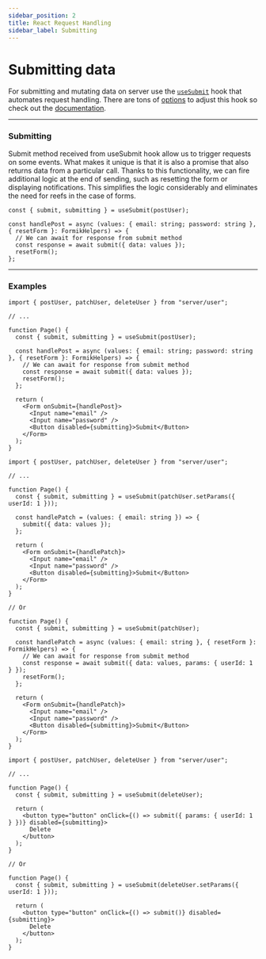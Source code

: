```yaml
---
sidebar_position: 2
title: React Request Handling
sidebar_label: Submitting
---
```


# Submitting data

For submitting and mutating data on server use the [`useSubmit`](/react/03-hooks/use-submit.mdx) hook that automates
request handling. There are tons of [options](/react/03-hooks/use-fetch.mdx#options) to adjust this hook so check out
the [documentation](/react/03-hooks/use-submit.mdx).

---

### Submitting

Submit method received from useSubmit hook allow us to trigger requests on some events. What makes it unique is that it
is also a promise that also returns data from a particular call. Thanks to this functionality, we can fire additional
logic at the end of sending, such as resetting the form or displaying notifications. This simplifies the logic
considerably and eliminates the need for reefs in the case of forms.

```tsx
const { submit, submitting } = useSubmit(postUser);

const handlePost = async (values: { email: string; password: string }, { resetForm }: FormikHelpers) => {
  // We can await for response from submit method
  const response = await submit({ data: values });
  resetForm();
};
```

---

### Examples

```tsx
import { postUser, patchUser, deleteUser } from "server/user";

// ...

function Page() {
  const { submit, submitting } = useSubmit(postUser);

  const handlePost = async (values: { email: string; password: string }, { resetForm }: FormikHelpers) => {
    // We can await for response from submit method
    const response = await submit({ data: values });
    resetForm();
  };

  return (
    <Form onSubmit={handlePost}>
      <Input name="email" />
      <Input name="password" />
      <Button disabled={submitting}>Submit</Button>
    </Form>
  );
}
```

```tsx
import { postUser, patchUser, deleteUser } from "server/user";

// ...

function Page() {
  const { submit, submitting } = useSubmit(patchUser.setParams({ userId: 1 }));

  const handlePatch = (values: { email: string }) => {
    submit({ data: values });
  };

  return (
    <Form onSubmit={handlePatch}>
      <Input name="email" />
      <Input name="password" />
      <Button disabled={submitting}>Submit</Button>
    </Form>
  );
}

// Or

function Page() {
  const { submit, submitting } = useSubmit(patchUser);

  const handlePatch = async (values: { email: string }, { resetForm }: FormikHelpers) => {
    // We can await for response from submit method
    const response = await submit({ data: values, params: { userId: 1 } });
    resetForm();
  };

  return (
    <Form onSubmit={handlePatch}>
      <Input name="email" />
      <Input name="password" />
      <Button disabled={submitting}>Submit</Button>
    </Form>
  );
}
```

```tsx
import { postUser, patchUser, deleteUser } from "server/user";

// ...

function Page() {
  const { submit, submitting } = useSubmit(deleteUser);

  return (
    <button type="button" onClick={() => submit({ params: { userId: 1 } })} disabled={submitting}>
      Delete
    </button>
  );
}

// Or

function Page() {
  const { submit, submitting } = useSubmit(deleteUser.setParams({ userId: 1 }));

  return (
    <button type="button" onClick={() => submit()} disabled={submitting}>
      Delete
    </button>
  );
}
```
